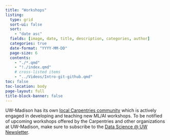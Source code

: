 ```yaml
---
title: "Workshops"
listing:
  type: grid
  sort-ui: false
  sort:
    - "date asc"
  fields: [image, date, title, description, categories, author]
  categories: true
  date-format: "YYYY-MM-DD"
  page-size: 6
  contents:
    - "./*.qmd"
    - "!./index.qmd"
    # cross-listed items
    - "../Videos/Intro-git-github.qmd"
toc: false
toc-location: body
page-layout: full
title-block-banner: false
---
```

UW-Madison has its own [local Carpentries community](https://hub.datascience.wisc.edu/communities/carpentries/) which is actively engaged in developing and teaching new ML/AI workshops. To be notified of upcoming workshops offered by the Carpentries and other organizations at UW-Madison, make sure to subscribe to the [Data Science @ UW Newsletter](https://datascience.wisc.edu/newsletter/). 
